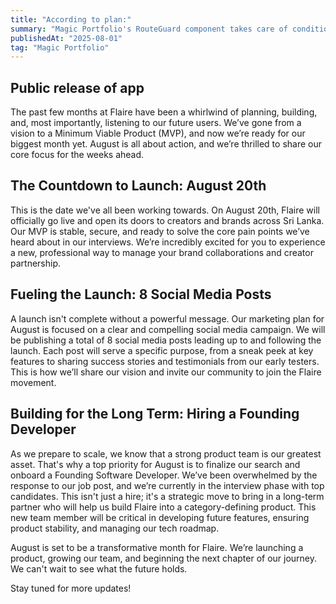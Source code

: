 ```yaml
---
title: "According to plan:"
summary: "Magic Portfolio's RouteGuard component takes care of conditionally rendering pages based on your settings."
publishedAt: "2025-08-01"
tag: "Magic Portfolio"
---
```


## Public release of app

 The past few months at Flaire have been a whirlwind of planning, building, and, 
 most importantly, listening to our future users. We’ve gone from a vision to a 
 Minimum Viable Product (MVP), and now we’re ready for our biggest month yet. 
 August is all about action, and we’re thrilled to share our core focus for the 
 weeks ahead.


## The Countdown to Launch: August 20th

This is the date we've all been working towards. On August 20th, 
Flaire will officially go live and open its doors to creators and brands 
across Sri Lanka. Our MVP is stable, secure, and ready to solve the core 
pain points we’ve heard about in our interviews. We’re incredibly excited 
for you to experience a new, professional way to manage your brand collaborations 
and creator partnership.

## Fueling the Launch: 8 Social Media Posts

A launch isn't complete without a powerful message. 
Our marketing plan for August is focused on a clear and compelling 
social media campaign. We will be publishing a total of 8 social media 
posts leading up to and following the launch. Each post will serve a specific 
purpose, from a sneak peek at key features to sharing success stories and 
testimonials from our early testers. This is how we’ll share our vision and 
invite our community to join the Flaire movement.

## Building for the Long Term: Hiring a Founding Developer

As we prepare to scale, we know that a strong product team is our greatest asset. 
That's why a top priority for August is to finalize our search and onboard a 
Founding Software Developer. We’ve been overwhelmed by the response to our job post, 
and we’re currently in the interview phase with top candidates. This isn't just a 
hire; it's a strategic move to bring in a long-term partner who will help us build 
Flaire into a category-defining product. This new team member will be critical in 
developing future features, ensuring product stability, and managing our tech roadmap.

August is set to be a transformative month for Flaire. We’re launching a 
product, growing our team, and beginning the next chapter of our journey. 
We can't wait to see what the future holds.

Stay tuned for more updates!


